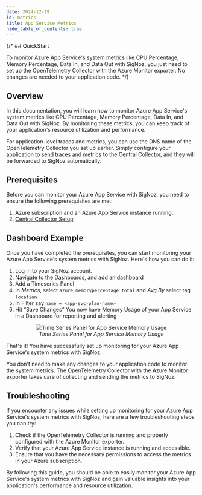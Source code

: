 ```yaml
---
date: 2024-12-19
id: metrics
title: App Service Metrics
hide_table_of_contents: true
---
```


{/* ## QuickStart

To monitor Azure App Service's system metrics like CPU Percentage, Memory Percentage, Data In, and Data Out with SigNoz, you just need to set up the OpenTelemetry Collector with the Azure Monitor exporter. No changes are needed to your application code. */}

## Overview

In this documentation, you will learn how to monitor Azure App Service's system metrics like CPU Percentage, Memory Percentage, Data In, and Data Out with SigNoz. 
By monitoring these metrics, you can keep track of your application's resource utilization and performance.

For application-level traces and metrics, you can use the DNS name of the OpenTelemetry Collector you set up earlier. Simply configure your application to send 
traces and metrics to the Central Collector, and they will be forwarded to SigNoz automatically.

<Tabs entityName="plans">
<TabItem value="signoz-cloud" label="SigNoz Cloud" default>

## Prerequisites

Before you can monitor your Azure App Service with SigNoz, you need to ensure the following prerequisites are met:

1. Azure subscription and an Azure App Service instance running.
2. [Central Collector Setup](../../bootstrapping/collector-setup)

## Dashboard Example

Once you have completed the prerequisites, you can start monitoring your Azure App Service's system metrics with SigNoz. Here's how you can do it:

1. Log in to your SigNoz account.
2. Navigate to the Dashboards, and add an dashboard
3. Add a Timeseries Panel
4. In *Metrics*, select `azure_memorypercentage_total`  and *Avg By* select tag `location`
5. In Filter say `name = <app-svc-plan-name>`
6. Hit “Save Changes” You now have Memory Usage of your App Service in a Dashboard for reporting and alerting 

<figure data-zoomable align="center">
    <img
        src="/img/docs/azure-monitoring/app-svc-metrics-signoz.webp"
        alt="Time Series Panel for App Service Memory Usage"
    />
    <figcaption>
        <i>
        Time Series Panel for App Service Memory Usage
        </i>
    </figcaption>
</figure>

That's it! You have successfully set up monitoring for your Azure App Service's system metrics with SigNoz.

<Admonition>
You don't need to make any changes to your application code to monitor the system metrics. The OpenTelemetry Collector with the Azure Monitor exporter takes care of 
collecting and sending the metrics to SigNoz.
</Admonition>

## Troubleshooting

If you encounter any issues while setting up monitoring for your Azure App Service's system metrics with SigNoz, here are a few troubleshooting steps you can try:

1. Check if the OpenTelemetry Collector is running and properly configured with the Azure Monitor exporter.
2. Verify that your Azure App Service instance is running and accessible.
3. Ensure that you have the necessary permissions to access the metrics in your Azure subscription.

By following this guide, you should be able to easily monitor your Azure App Service's system metrics with SigNoz and gain valuable insights into your application's 
performance and resource utilization.

</TabItem>
</Tabs>